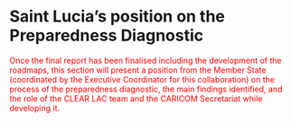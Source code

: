 # Saint Lucia’s position on the Preparedness Diagnostic {#section2}

<span style="color:red"> Once the final report has been finalised including the development of the roadmaps, this section will present a position from the Member State (coordinated by the Executive Coordinator for this collaboration) on the process of the preparedness diagnostic, the main findings identified, and the role of the CLEAR LAC team and the CARICOM Secretariat while developing it. </span>
